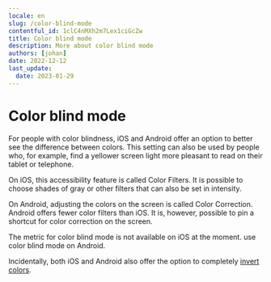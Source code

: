 ```yaml
---
locale: en
slug: /color-blind-mode
contentful_id: 1clC4nMXh2m7Lex1ciGcZw
title: Color blind mode
description: More about color blind mode
authors: [johan]
date: 2022-12-12
last_update:
  date: 2023-01-29
---
```


# Color blind mode

For people with color blindness, iOS and Android offer an option to better see the difference between colors. This setting can also be used by people who, for example, find a yellower screen light more pleasant to read on their tablet or telephone.

On iOS, this accessibility feature is called Color Filters. It is possible to choose shades of gray or other filters that can also be set in intensity.

On Android, adjusting the colors on the screen is called Color Correction. Android offers fewer color filters than iOS. It is, however, possible to pin a shortcut for color correction on the screen.


<TwoColumnBlock>
  <LeftColumn>
    <ColumnRow>
      <TextBlock showBackgroundColor={true}>
        The metric for color blind mode is not available on iOS at the moment.
        <CustomLink
          url="/en/stats/color-blind-mode"
          label="More about color blind mode"
          external={false}
        />
      </TextBlock>
    </ColumnRow>
  </LeftColumn>
  <RightColumn>
    <ColumnRow>
      <PercentageBlock
        metrics={[
          { title: 'Color blind mode', key: 'android-accessibility_is_color_blind_mode_enabled-true', isPercentage: true }
        ]}
        label="More about color blind mode"
        url="/en/stats/color-blind-mode">
        use color blind mode on Android.
      </PercentageBlock>
    </ColumnRow>
  </RightColumn>
</TwoColumnBlock>

Incidentally, both iOS and Android also offer the option to completely [invert colors](/en/stats/invert-colors).
